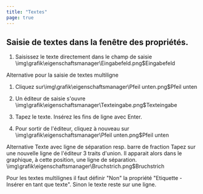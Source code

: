 ```yaml
---
title: "Textes"
page: true
---
```

## Saisie de textes dans la fen&#234;tre des propri&#233;t&#233;s.


1. Saisissez le texte directement dans le champ de saisie<Image>\img\grafik\eigenschaftsmanager\Eingabefeld.png$Eingabefeld</Image>


Alternative
 pour la saisie de textes multiligne

1. Cliquez sur<Image>\img\grafik\eigenschaftsmanager\Pfeil unten.png$Pfeil unten</Image> 

2. Un &#233;diteur de saisie s&#39;ouvre<Image>\img\grafik\eigenschaftsmanager\Texteingabe.png$Texteingabe</Image>
3. Tapez le texte. Ins&#233;rez les fins de ligne avec Enter. 

4. Pour sortir de l&#39;&#233;diteur, cliquez &#224; nouveau sur<Image>\img\grafik\eigenschaftsmanager\Pfeil unten.png$Pfeil unten</Image> 




Alternative
   <Bold> Texte avec ligne de s&#233;paration resp. barre de fraction </Bold> 
Tapez sur une nouvelle ligne de l&#39;&#233;diteur 3 traits d&#39;union. Il apparait alors dans le graphique, &#224; cette position, une ligne de s&#233;paration.<Image>\img\grafik\eigenschaftsmanager\Bruchstrich.png$Bruchstrich</Image>

<Warning>
Pour les textes multilignes il faut d&#233;finir &quot;Non&quot; la propri&#233;t&#233; &quot;Etiquette - Ins&#233;rer en tant que texte&quot;. Sinon le texte reste sur une ligne.
</Warning>
